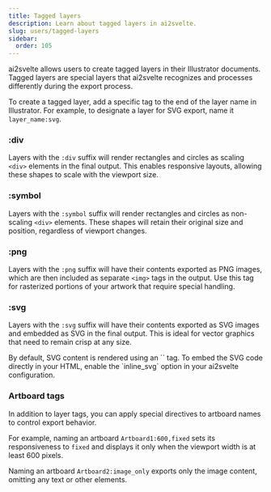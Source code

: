 ```yaml
---
title: Tagged layers
description: Learn about tagged layers in ai2svelte.
slug: users/tagged-layers
sidebar:
  order: 105
---
```



ai2svelte allows users to create tagged layers in their Illustrator documents. Tagged layers are special layers that ai2svelte recognizes and processes differently during the export process.

To create a tagged layer, add a specific tag to the end of the layer name in Illustrator. For example, to designate a layer for SVG export, name it `layer_name:svg`.

### :div

Layers with the `:div` suffix will render rectangles and circles as scaling `<div>` elements in the final output. This enables responsive layouts, allowing these shapes to scale with the viewport size.

### :symbol

Layers with the `:symbol` suffix will render rectangles and circles as non-scaling `<div>` elements. These shapes will retain their original size and position, regardless of viewport changes.

### :png

Layers with the `:png` suffix will have their contents exported as PNG images, which are then included as separate `<img>` tags in the output. Use this tag for rasterized portions of your artwork that require special handling.

### :svg

Layers with the `:svg` suffix will have their contents exported as SVG images and embedded as SVG in the final output. This is ideal for vector graphics that need to remain crisp at any size.

<Aside type="note">
By default, SVG content is rendered using an `<img>` tag. To embed the SVG code directly in your HTML, enable the `inline_svg` option in your ai2svelte configuration.
</Aside>

### Artboard tags

In addition to layer tags, you can apply special directives to artboard names to control export behavior.

For example, naming an artboard `Artboard1:600,fixed` sets its responsiveness to `fixed` and displays it only when the viewport width is at least 600 pixels.

Naming an artboard `Artboard2:image_only` exports only the image content, omitting any text or other elements.
